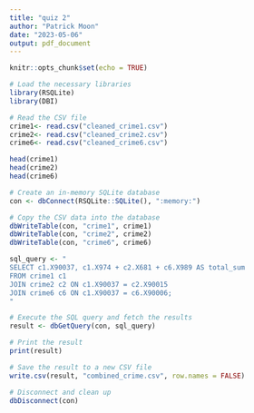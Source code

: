 ```yaml
---
title: "quiz 2"
author: "Patrick Moon"
date: "2023-05-06"
output: pdf_document
---
```


```r
knitr::opts_chunk$set(echo = TRUE)
```

```r
# Load the necessary libraries
library(RSQLite)
library(DBI)

# Read the CSV file
crime1<- read.csv("cleaned_crime1.csv")
crime2<- read.csv("cleaned_crime2.csv")
crime6<- read.csv("cleaned_crime6.csv")

head(crime1)
head(crime2)
head(crime6)

```

```r
# Create an in-memory SQLite database
con <- dbConnect(RSQLite::SQLite(), ":memory:")

# Copy the CSV data into the database
dbWriteTable(con, "crime1", crime1)
dbWriteTable(con, "crime2", crime2)
dbWriteTable(con, "crime6", crime6)

sql_query <- "
SELECT c1.X90037, c1.X974 + c2.X681 + c6.X989 AS total_sum
FROM crime1 c1
JOIN crime2 c2 ON c1.X90037 = c2.X90015
JOIN crime6 c6 ON c1.X90037 = c6.X90006;
"

# Execute the SQL query and fetch the results
result <- dbGetQuery(con, sql_query)

# Print the result
print(result)

# Save the result to a new CSV file
write.csv(result, "combined_crime.csv", row.names = FALSE)

# Disconnect and clean up
dbDisconnect(con)
```

